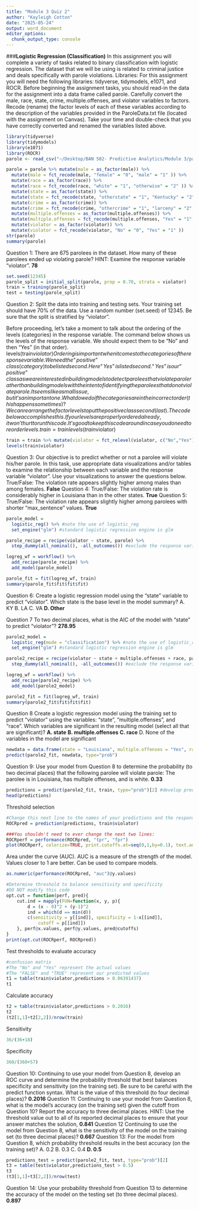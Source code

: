 ```yaml
---
title: "Module 3 Quiz 2"
author: "Kayleigh Cotton"
date: "2025-05-24"
output: word_document
editor_options: 
  chunk_output_type: console
---
```


###**Logistic Regression (Classification)**
In this assignment you will complete a variety of tasks related to binary classification with logistic regression.
The dataset that we will be using is related to criminal justice and deals specifically with parole violations.
Libraries: For this assignment you will need the following libraries: tidyverse, tidymodels, e1071, and ROCR.
Before beginning the assignment tasks, you should read-in the data for the assignment into a data frame
called parole. Carefully convert the male, race, state, crime, multiple.offenses, and violator variables to
factors. Recode (rename) the factor levels of each of these variables according to the description of the
variables provided in the ParoleData.txt file (located with the assignment on Canvas). Take your time and
double-check that you have correctly converted and renamed the variables listed above.

```r
library(tidyverse)
library(tidymodels)
library(e1071)
library(ROCR)
parole <- read_csv("~/Desktop/BAN 502- Predictive Analytics/Module 3/parole.csv")
```

```r
parole = parole %>% mutate(male = as_factor(male)) %>% 
  mutate(male = fct_recode(male, "female" = "0", "male" = "1" )) %>%
  mutate(race = as_factor(race)) %>% 
  mutate(race = fct_recode(race, "white" = "1", "otherwise" = "2" )) %>%
  mutate(state = as_factor(state)) %>% 
  mutate(state = fct_recode(state, "otherstate" = "1", "Kentucky" = "2", "Louisiana" = "3", "Virginia" = "4" )) %>%
  mutate(crime = as_factor(crime)) %>% 
  mutate(crime = fct_recode(crime, "othercrime" = "1", "larceny" = "2", "drug-relatedcrime" = "3", "driving-relatedcrime" = "4" )) %>%
  mutate(multiple.offenses = as_factor(multiple.offenses)) %>% 
  mutate(multiple.offenses = fct_recode(multiple.offenses, "Yes" = "1", "No" = "0" )) %>%
  mutate(violator = as_factor(violator)) %>% 
  mutate(violator = fct_recode(violator, "No" = "0", "Yes" = "1" ))
str(parole)
summary(parole)
```

Question 1: There are 675 parolees in the dataset. How many of these parolees ended up violating parole?
HINT: Examine the response variable “violator”.
**78**

```r
set.seed(12345)
parole_split = initial_split(parole, prop = 0.70, strata = violator)
train = training(parole_split)
test = testing(parole_split)
```

Question 2: Split the data into training and testing sets. Your training set should have 70% of the data.
Use a random number (set.seed) of 12345. Be sure that the split is stratified by “violator”.

Before proceeding, let’s take a moment to talk about the ordering of the levels (categories) in the response
variable. The command below shows us the levels of the response variable. We should expect them to be
“No” and then “Yes” (in that order).
levels(train$violator)
Ordering is important when it comes to the categories of the response variable. We need the “positive” class
(category) to be listed second. Here “Yes” is listed second. “Yes” is our “positive” class as we are interested
in building models to detect parolees that violate parole rather than building models with the intent of
identifying the parolees that do not violate parole. It seems like a small issue, but it’s an important one.
What do we do if the categories are in the incorrect order (this happens sometimes)? We can rearrange the
factor levels to put the positive class second (last). The code below accomplishes this. If your levels are
properly ordered already, it won’t hurt to run this code. It’s good to keep this code around in case you do
need to reorder levels.
train = train %>% mutate(violator = fct_relevel(violator, c("No","Yes")))
levels(train$violator)

```r
train = train %>% mutate(violator = fct_relevel(violator, c("No","Yes")))
levels(train$violator)
```

Question 3: Our objective is to predict whether or not a parolee will violate his/her parole. In this task,
use appropriate data visualizations and/or tables to examine the relationship between each variable and the
response variable “violator”. Use your visualizations to answer the questions below.
True/False: The violation rate appears slightly higher among males than among females.
**False**
Question 4: True/False: The violation rate is considerably higher in Louisiana than in the other states.
**True**
Question 5: True/False: The violation rate appears slightly higher among parolees with shorter
“max_sentence” values.
**True**
```r
parole_model = 
  logistic_reg() %>% #note the use of logistic_reg
  set_engine("glm") #standard logistic regression engine is glm

parole_recipe = recipe(violator ~ state, parole) %>%
  step_dummy(all_nominal(), -all_outcomes()) #exclude the response variable from being dummy converted  

logreg_wf = workflow() %>%
  add_recipe(parole_recipe) %>% 
  add_model(parole_model)

parole_fit = fit(logreg_wf, train)
summary(parole_fit$fit$fit$fit)
```

Question 6: Create a logistic regression model using the “state” variable to predict “violator”.
Which state is the base level in the model summary?
A. KY
B. LA
C. VA
**D. Other**

Question 7 To two decimal places, what is the AIC of the model with “state” to predict “violator”?
**278.95**

```r
parole2_model = 
  logistic_reg(mode = "classification") %>% #note the use of logistic_reg
  set_engine("glm") #standard logistic regression engine is glm

parole2_recipe = recipe(violator ~ state + multiple.offenses + race, parole) %>%
  step_dummy(all_nominal(), -all_outcomes()) #exclude the response variable from being dummy converted  

logreg_wf = workflow() %>%
  add_recipe(parole2_recipe) %>% 
  add_model(parole2_model)

parole2_fit = fit(logreg_wf, train)
summary(parole2_fit$fit$fit$fit)
```

Question 8 Create a logistic regression model using the training set to predict “violator” using the variables:
“state”, “multiple.offenses”, and “race”. Which variables are significant in the resulting model (select all that are significant)?
**A. state**
**B. multiple.offenses**
**C. race**
D. None of the variables in the model are significant

```r
newdata = data.frame(state = "Louisiana", multiple.offenses = "Yes", race = "white")
predict(parole2_fit, newdata, type="prob")
```

Question 9: Use your model from Question 8 to determine the probability (to two decimal places) that the
following parolee will violate parole: The parolee is in Louisiana, has multiple offenses, and is white.
**0.33**
```r
predictions = predict(parole2_fit, train, type="prob")[2] #develop predicted probabilities
head(predictions)
```

Threshold selection  
```r
#Change this next line to the names of your predictions and the response variable in the training data frame
ROCRpred = prediction(predictions, train$violator) 

###You shouldn't need to ever change the next two lines:
ROCRperf = performance(ROCRpred, "tpr", "fpr")
plot(ROCRperf, colorize=TRUE, print.cutoffs.at=seq(0,1,by=0.1), text.adj=c(-0.2,1.7))
```
Area under the curve (AUC). AUC is a measure of the strength of the model. Values closer to 1 are better. Can be used to compare models.  
```r
as.numeric(performance(ROCRpred, "auc")@y.values)
```

```r
#Determine threshold to balance sensitivity and specificity
#DO NOT modify this code
opt.cut = function(perf, pred){
    cut.ind = mapply(FUN=function(x, y, p){
        d = (x - 0)^2 + (y-1)^2
        ind = which(d == min(d))
        c(sensitivity = y[[ind]], specificity = 1-x[[ind]], 
            cutoff = p[[ind]])
    }, perf@x.values, perf@y.values, pred@cutoffs)
}
print(opt.cut(ROCRperf, ROCRpred))
```

Test thresholds to evaluate accuracy  
```r
#confusion matrix
#The "No" and "Yes" represent the actual values
#The "FALSE" and "TRUE" represent our predicted values
t1 = table(train$violator,predictions > 0.06391437)
t1
```

Calculate accuracy  
```r
t2 = table(train$violator,predictions > 0.2016)
t2
(t2[1,1]+t2[2,2])/nrow(train)
```
Sensitivity
```r
36/(36+18)
```

Specificity
```r
360/(360+57)
```

Question 10: Continuing to use your model from Question 8, develop an ROC curve and determine the
probability threshold that best balances specificity and sensitivity (on the training set). Be sure to be careful
with the predict function syntax. What is the value of this threshold (to four decimal places)?
**0.2016**
Question 11: Continuing to use your model from Question 8, what is the model’s accuracy (on the training
set) given the cutoff from Question 10? Report the accuracy to three decimal places. HINT: Use the threshold
value out to all of its reported decimal places to ensure that your answer matches the solution,
**0.841**
Question 12 Continuing to use the model from Question 8, what is the sensitivity of the model on the
training set (to three decimal places)?
**0.667**
Question 13: For the model from Question 8, which probability threshold results in the best accuracy (on
the training set)?
A. 0.2
B. 0.3
C. 0.4
**D. 0.5**

```r
predictions_test = predict(parole2_fit, test, type="prob")[2]
t3 = table(test$violator,predictions_test > 0.5)
t3
(t3[1,1]+t3[2,2])/nrow(test)
```

Question 14: Use your probability threshold from Question 13 to determine the accuracy of the model on
the testing set (to three decimal places).
**0.897**